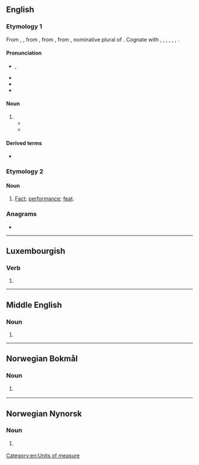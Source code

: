 ==English==

===Etymology 1===
{{root|la|ine-pro|*ped-}}
From {{inh|en|enm|feet}}, {{m|enm|fet}}, from {{inh|en|ang|fēt}}, from {{inh|en|gem-pro|*fōtiz}}, from {{inh|en|ine-pro|*pódes}}, nominative plural of {{m|ine-pro|*pṓds||foot}}. Cognate with {{cog|stq|Fäite|t=feet}}, {{cog|fy|fiet|t=feet}}, {{cog|de|Füße|t=feet}}, {{cog|da|fødder|t=feet}}, {{cog|sv|fötter|t=feet}}, {{cog|fo|føtur|t=feet}}, {{cog|is|fætur|t=feet}}.

====Pronunciation====
* {{enPR|fēt}}, {{IPA|en|/fiːt/}}
* {{audio|en|en-us-feet.ogg|Audio (US)}}
* {{rhymes|en|iːt}}
* {{homophones|en|feat}}

====Noun====
{{head|en|noun form}}

# {{en-irregular plural of|foot|umlaut=1}}
#* {{RQ:Belloc Lowndes Lodger|chapter=II|passage=There was a neat hat-and-umbrella stand, and the stranger's weary '''feet''' fell soft on a good, serviceable dark-red drugget, which matched in colour the flock-paper on the walls.}}
#* {{RQ:Allingham China Governess|chapter=14|passage=Just under the ceiling there were three lunette windows, heavily barred and blacked out in the normal way by centuries of grime. Their bases were on a level with the pavement outside, a narrow way which was several '''feet''' lower than the road behind the house.}}

====Derived terms====
* {{l|en|get cold feet}}

===Etymology 2===

====Noun====
{{en-noun|?}}

# {{lb|en|obsolete}} [[fact|Fact]]; [[performance]]; [[feat]]. <!--Webster 1913-->

===Anagrams===
* {{anagrams|en|a=eeft|ETFE|fete|fête|teef}}

[[Category:en:Units of measure]]

----

==Luxembourgish==

===Verb===
{{head|lb|verb form}}

# {{inflection of|lb|feeën||3|s|pres|ind|;|2|p|pres|ind|;|2|p|imp}}

----

==Middle English==

===Noun===
{{head|enm|noun plural form}}

# {{plural of|enm|fot}}

----

==Norwegian Bokmål==

===Noun===
{{head|nb|noun form|g=n}}

# {{inflection of|nb|fe||def|s}} {{q|Etymology 2}}

----

==Norwegian Nynorsk==

===Noun===
{{head|nn|noun form|g=n}}

# {{inflection of|nn|fe||def|s}} {{q|Etymology 2}}
